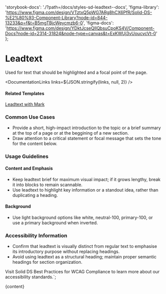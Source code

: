 

  'storybook-docs': './?path=/docs/styles-sd-leadtext--docs',
  'figma-library':
    'https://www.figma.com/design/VTztxQ5pWG7ARg8hCX6PfR/Solid-DS-%E2%80%93-Component-Library?node-id=844-13233&p=f&t=B5mgTBjcWeycmzb6-0',
  'figma-docs':
    'https://www.figma.com/design/YDktJcseQIIQbsuCpoKS4V/Component-Docs?node-id=2314-31824&node-type=canvas&t=ExKWUj3vUoucvcVt-0'
};

# Leadtext

Used for text that should be highlighted and a focal point of the page.

<DefaultStory />

<DocumentationLinks links=${JSON.stringify(links, null, 2)} />

#### Related Templates

[Leadtext with Mark](./?path=/docs/templates-mark--docs)

### Common Use Cases

- Provide a short, high-impact introduction to the topic or a brief summary at the top of a page or at the beggining of a new section.
- Draw attention to a critical statement or focal message that sets the tone for the content below.

### Usage Guidelines

#### Content and Emphasis

- Keep leadtext brief for maximum visual impact; if it grows lengthy, break it into blocks to remain scannable.
- Use leadtext to highlight key information or a standout idea, rather than duplicating a heading.

#### Background

- Use light background options like white, neutral-100, primary-100, or use a primary background when inverted.

### Accessibility Information

- Confirm that leadtext is visually distinct from regular text to emphasise its introductory purpose without replacing headings.
- Avoid using leadtext as a structural heading; maintain proper semantic headings for section organization.

Visit <sd-link href="https://www.figma.com/design/YDktJcseQIIQbsuCpoKS4V/Component-Docs?node-id=10708-5011&t=Z1FxSGWkmXG5r5sw-4" target="_blank">Solid DS Best Practices for WCAG Compliance</sd-link> to learn more about our accessibility standards.`;

<Meta title="Styles/sd-leadtext/Overview" />

<OverviewFormatter story={SdLeadtextStories.Default}>{content}</OverviewFormatter>
